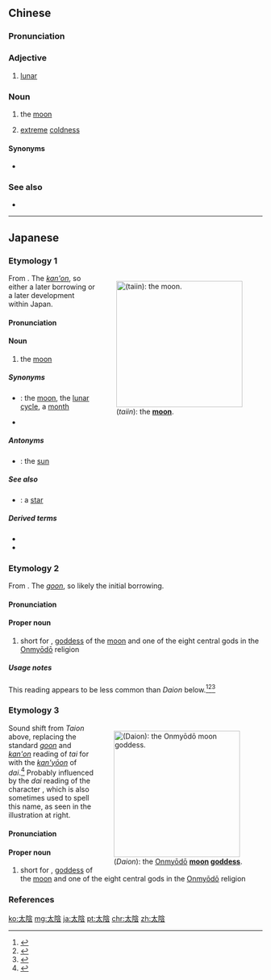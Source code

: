 {{also|太阴}}
==Chinese==
{{zh-forms|s=太阴}}

===Pronunciation===
{{zh-pron
|m=tàiyīn
|c=taai3 jam1
|mn=qz,xm,zz:thài-im
|cat=a,n
}}

===Adjective===
{{zh-adj}}

# [[lunar]]

===Noun===
{{zh-noun}}

# {{lb|zh|astronomy}} the [[moon]]
# {{lb|zh|literary}} [[extreme]] [[coldness]]

====Synonyms====
* {{zh-l|月亮}}

===See also===
* {{zh-l|太陽}}

----

==Japanese==

===Etymology 1===
<div style="float:right;">
{{wikipedia|lang=ja|月|太陰 (月)}}
{{wikipedia|Moon}}
[[File:FullMoon2010.jpg|thumb|250px|{{lang|ja|太陰}} (''taiin''): the '''[[moon]]'''.]]
</div>
{{ja-kanjitab|たい|いん|yomi=o}}
From {{etyl|ltc|ja|sort=たいいん}} {{m|zh|太陰|tr=thaj<sup>H</sup> ʔim|lit=great dark, great [[yin]]||the moon}}. The [[漢音#Japanese|''kan'on'']], so either a later borrowing or a later development within Japan.

====Pronunciation====
{{ja-pron|yomi=kanon|たい.いん|acc=0|acc_ref=DJR}}

====Noun====
{{ja-noun|たい.いん}}

# the [[moon]]

=====Synonyms=====
* {{l|ja|月}}: the [[moon]], the [[lunar cycle]], a [[month]]
* {{ja-r|ムーン}}

=====Antonyms=====
* {{ja-r|太陽|たいよう}}: the [[sun]]

=====See also=====
* {{ja-r|恒星|こうせい}}: a [[star]]

=====Derived terms=====
* {{ja-r|太陰暦|たいいんれき}}
* {{ja-r|太陽太陰暦|たいようたいいんれき}}

===Etymology 2===
{{ja-kanjitab|たい|おん|yomi=o}}
From {{etyl|ltc|ja|sort=たいいん}} {{m|zh|太陰|tr=thaj<sup>H</sup> ʔim|lit=great dark, great [[yin]]||the moon}}. The [[呉音#Japanese|''goon'']], so likely the initial borrowing.

====Pronunciation====
{{ja-pron|yomi=goon|たいおん}}

====Proper noun====
{{ja-pos|proper|たいおん}}

# short for {{ja-r|太陰神|^たいおんじん}}, [[goddess]] of the [[moon]] and one of the eight central gods in the [[Onmyōdō]] religion

=====Usage notes=====
This reading appears to be less common than ''Daion'' below.<ref name="DJR">{{R:Daijirin}}</ref><ref name="KDJ">{{R:Kokugo Dai Jiten}}</ref><ref name="DJS">{{R:Daijisen}}</ref>

===Etymology 3===
<div style="float:right;">
{{wikipedia|lang=ja|太陰神|太陰 (神)}}
[[File:God of Taion.png|thumb|250px|{{lang|ja|太陰}} (''Daion''): the [[Onmyōdō]] '''[[moon]] [[goddess]]'''.]]
</div>
{{ja-kanjitab|だい|おん|yomi=o}}
Sound shift from ''Taion'' above, replacing the standard [[呉音#Japanese|''goon'']] and [[漢音#Japanese|''kan'on'']] reading of ''tai'' for {{ja-l|太}} with the [[慣用音#Japanese|''kan'yōon'']] of ''dai''.<ref name="KDJ">{{R:Kokugo Dai Jiten}}</ref> Probably influenced by the ''dai'' reading of the character {{m|ja|大}}, which is also sometimes used to spell this name, as seen in the illustration at right.

====Pronunciation====
{{ja-pron|yomi=kanyo|だいおん|acc=0|acc_ref=DJR}}

====Proper noun====
{{ja-pos|proper|だいおん}}

# short for {{ja-r|太陰神|^だいおんじん}}, [[goddess]] of the [[moon]] and one of the eight central gods in the [[Onmyōdō]] religion

===References===
<references/>

[[ko:太陰]]
[[mg:太陰]]
[[ja:太陰]]
[[pt:太陰]]
[[chr:太陰]]
[[zh:太陰]]